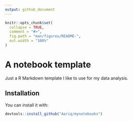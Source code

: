 ```yaml
---
output: github_document
---
```


<!-- README.md is generated from README.Rmd. Please edit that file -->

```r
knitr::opts_chunk$set(
  collapse = TRUE,
  comment = "#>",
  fig.path = "man/figures/README-",
  out.width = "100%"
)
```
# A notebook template

<!-- badges: start -->
<!-- badges: end -->

Just a R Markdown template I like to use for my data analysis.

## Installation

You can install it with:

``` r
devtools::install_github("Aariq/mynotebooks")
```

